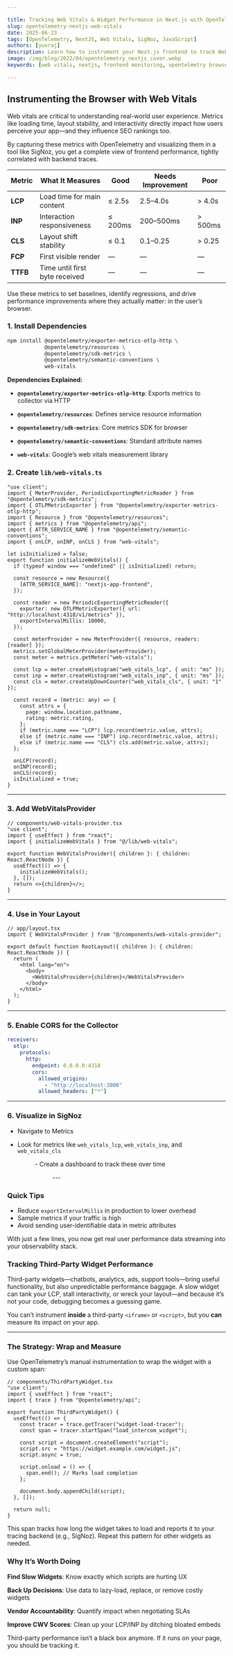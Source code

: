 ```yaml
---

title: Tracking Web Vitals & Widget Performance in Next.js with OpenTelemetry
slug: opentelemetry-nextjs-web-vitals
date: 2025-06-23
tags: [OpenTelemetry, NextJS, Web Vitals, SigNoz, JavaScript]
authors: [yuvraj]
description: Learn how to instrument your Next.js frontend to track Web Vitals and third-party widget performance using OpenTelemetry and send the data to SigNoz for visualization and analysis.
image: /img/blog/2022/04/opentelemetry_nextjs_cover.webp
keywords: [web vitals, nextjs, frontend monitoring, opentelmetry browser, widget performance, sigznoz, LCP, INP, CLS, tracing, metrics]

---
```


<ArticleSeriesTop seriesKey="opentelemetry-nextjs" currentSlug="opentelemetry-nextjs-web-vitals" />

## Instrumenting the Browser with Web Vitals

Web vitals are critical to understanding real-world user experience. Metrics like loading time, layout stability, and interactivity directly impact how users perceive your app—and they influence SEO rankings too.

By capturing these metrics with OpenTelemetry and visualizing them in a tool like SigNoz, you get a complete view of frontend performance, tightly correlated with backend traces.

| Metric | What It Measures | Good | Needs Improvement | Poor |
| --- | --- | --- | --- | --- |
| **LCP** | Load time for main content | ≤ 2.5s | 2.5–4.0s | > 4.0s |
| **INP** | Interaction responsiveness | ≤ 200ms | 200–500ms | > 500ms |
| **CLS** | Layout shift stability | ≤ 0.1 | 0.1–0.25 | > 0.25 |
| **FCP** | First visible render | — | — | — |
| **TTFB** | Time until first byte received | — | — | — |

Use these metrics to set baselines, identify regressions, and drive performance improvements where they actually matter: in the user’s browser.

### 1. Install Dependencies

```bash
npm install @opentelemetry/exporter-metrics-otlp-http \
            @opentelemetry/resources \
            @opentelemetry/sdk-metrics \
            @opentelemetry/semantic-conventions \
            web-vitals
```

**Dependencies Explained:**
- **`@opentelemetry/exporter-metrics-otlp-http`**: Exports metrics to collector via HTTP
- **`@opentelemetry/resources`**: Defines service resource information

- **`@opentelemetry/sdk-metrics`**: Core metrics SDK for browser
- **`@opentelemetry/semantic-conventions`**: Standard attribute names
- **`web-vitals`**: Google’s web vitals measurement library

### 2. Create `lib/web-vitals.ts`

```tsx
"use client";
import { MeterProvider, PeriodicExportingMetricReader } from "@opentelemetry/sdk-metrics";
import { OTLPMetricExporter } from "@opentelemetry/exporter-metrics-otlp-http";
import { Resource } from "@opentelemetry/resources";
import { metrics } from "@opentelemetry/api";
import { ATTR_SERVICE_NAME } from "@opentelemetry/semantic-conventions";
import { onLCP, onINP, onCLS } from "web-vitals";

let isInitialized = false;
export function initializeWebVitals() {
  if (typeof window === "undefined" || isInitialized) return;

  const resource = new Resource({
    [ATTR_SERVICE_NAME]: "nextjs-app-frontend",
  });

  const reader = new PeriodicExportingMetricReader({
    exporter: new OTLPMetricExporter({ url: "http://localhost:4318/v1/metrics" }),
    exportIntervalMillis: 10000,
  });

  const meterProvider = new MeterProvider({ resource, readers: [reader] });
  metrics.setGlobalMeterProvider(meterProvider);
  const meter = metrics.getMeter("web-vitals");

  const lcp = meter.createHistogram("web_vitals_lcp", { unit: "ms" });
  const inp = meter.createHistogram("web_vitals_inp", { unit: "ms" });
  const cls = meter.createUpDownCounter("web_vitals_cls", { unit: "1" });

  const record = (metric: any) => {
    const attrs = {
      page: window.location.pathname,
      rating: metric.rating,
    };
    if (metric.name === "LCP") lcp.record(metric.value, attrs);
    else if (metric.name === "INP") inp.record(metric.value, attrs);
    else if (metric.name === "CLS") cls.add(metric.value, attrs);
  };

  onLCP(record);
  onINP(record);
  onCLS(record);
  isInitialized = true;
}

```

---

### 3. Add WebVitalsProvider

```tsx
// components/web-vitals-provider.tsx
"use client";
import { useEffect } from "react";
import { initializeWebVitals } from "@/lib/web-vitals";

export function WebVitalsProvider({ children }: { children: React.ReactNode }) {
  useEffect(() => {
    initializeWebVitals();
  }, []);
  return <>{children}</>;
}
```

---

### 4. Use in Your Layout

```tsx
// app/layout.tsx
import { WebVitalsProvider } from "@/components/web-vitals-provider";

export default function RootLayout({ children }: { children: React.ReactNode }) {
  return (
    <html lang="en">
      <body>
        <WebVitalsProvider>{children}</WebVitalsProvider>
      </body>
    </html>
  );
}

```

---

### 5. Enable CORS for the Collector

```yaml
receivers:
  otlp:
    protocols:
      http:
        endpoint: 0.0.0.0:4318
        cors:
          allowed_origins:
            - "http://localhost:3000"
          allowed_headers: ["*"]

```

---

### 6. Visualize in SigNoz

- Navigate to Metrics
- Look for metrics like `web_vitals_lcp`, `web_vitals_inp`, and `web_vitals_cls`
    
    <Figure src="/img/blog/2025/06/opentelemetry-nextjs-web-vitals-image.webp" alt="" caption="" />- Create a dashboard to track these over time
    
    <Figure src="/img/blog/2025/06/opentelemetry-nextjs-web-vitals-image%201.webp" alt="" caption="" />---

### Quick Tips

- Reduce `exportIntervalMillis` in production to lower overhead
- Sample metrics if your traffic is high
- Avoid sending user-identifiable data in metric attributes

With just a few lines, you now get real user performance data streaming into your observability stack.

### **Tracking Third-Party Widget Performance**

Third-party widgets—chatbots, analytics, ads, support tools—bring useful functionality, but also unpredictable performance baggage. A slow widget can tank your LCP, stall interactivity, or wreck your layout—and because it’s not your code, debugging becomes a guessing game.

You can’t instrument **inside** a third-party `<iframe>` or `<script>`, but you **can** measure its impact on your app.

---

### **The Strategy: Wrap and Measure**

Use OpenTelemetry’s manual instrumentation to wrap the widget with a custom span:

```tsx
// components/ThirdPartyWidget.tsx
"use client";
import { useEffect } from "react";
import { trace } from "@opentelemetry/api";

export function ThirdPartyWidget() {
  useEffect(() => {
    const tracer = trace.getTracer("widget-load-tracer");
    const span = tracer.startSpan("load_intercom_widget");

    const script = document.createElement("script");
    script.src = "https://widget.example.com/widget.js";
    script.async = true;

    script.onload = () => {
      span.end(); // Marks load completion
    };

    document.body.appendChild(script);
  }, []);

  return null;
}
```

This span tracks how long the widget takes to load and reports it to your tracing backend (e.g., SigNoz). Repeat this pattern for other widgets as needed.

### **Why It’s Worth Doing**

**Find Slow Widgets**: Know exactly which scripts are hurting UX

**Back Up Decisions**: Use data to lazy-load, replace, or remove costly widgets

**Vendor Accountability**: Quantify impact when negotiating SLAs

**Improve CWV Scores**: Clean up your LCP/INP by ditching bloated embeds

Third-party performance isn’t a black box anymore. If it runs on your page, you should be tracking it.

<ArticleSeriesBottom seriesKey="opentelemetry-nextjs" currentSlug="opentelemetry-nextjs-web-vitals" />